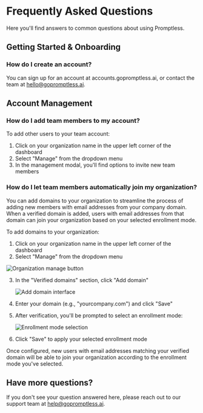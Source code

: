 # Frequently Asked Questions

Here you'll find answers to common questions about using Promptless.

## Getting Started & Onboarding

### How do I create an account? 

You can sign up for an account at accounts.gopromptless.ai, or contact the team at hello@gopromptless.ai. 

## Account Management

### How do I add team members to my account?

To add other users to your team account:
1. Click on your organization name in the upper left corner of the dashboard
2. Select "Manage" from the dropdown menu
3. In the management modal, you'll find options to invite new team members

### How do I let team members automatically join my organization?

You can add domains to your organization to streamline the process of adding new members with email addresses from your company domain. When a verified domain is added, users with email addresses from that domain can join your organization based on your selected enrollment mode.

To add domains to your organization:

1. Click on your organization name in the upper left corner of the dashboard
2. Select "Manage" from the dropdown menu

<Frame>
  <img src="https://promptless-customer-doc-assets.s3.amazonaws.com/docs-images/org_2lvkgU9erOFxYhtEVVC0ymPrPdF/da1a2608-09c4-41cc-bf5d-8b1bb87d9194-organization-manage-button.png" alt="Organization manage button" />
</Frame>

3. In the "Verified domains" section, click "Add domain"

   <Frame>
     <img src="https://promptless-customer-doc-assets.s3.amazonaws.com/docs-images/org_2lvkgU9erOFxYhtEVVC0ymPrPdF/da1a2608-09c4-41cc-bf5d-8b1bb87d9194-add-domain-interface.png" alt="Add domain interface" />
   </Frame>

4. Enter your domain (e.g., "yourcompany.com") and click "Save"
5. After verification, you'll be prompted to select an enrollment mode:

   <Frame>
     <img src="https://promptless-customer-doc-assets.s3.amazonaws.com/docs-images/org_2lvkgU9erOFxYhtEVVC0ymPrPdF/da1a2608-09c4-41cc-bf5d-8b1bb87d9194-enrollment-mode-selection.png" alt="Enrollment mode selection" />
   </Frame>

6. Click "Save" to apply your selected enrollment mode

Once configured, new users with email addresses matching your verified domain will be able to join your organization according to the enrollment mode you've selected.

## Have more questions?

If you don't see your question answered here, please reach out to our support team at [help@gopromptless.ai](mailto:help@gopromptless.ai).